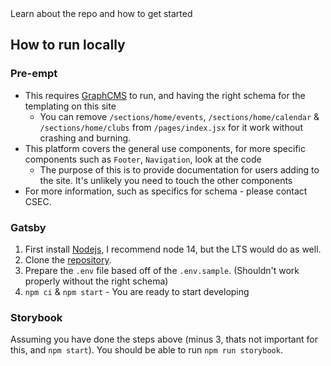 
<Meta title='Documentation/1. Introduction' />

<Title>Introduction</Title>
<Description>Learn about the repo and how to get started</Description>

<div style={{ margin: `2rem 0` }} />

## How to run locally

### Pre-empt

- This requires [GraphCMS](https://graphcms.com/) to run, and having the right schema for the templating on this site
  - You can remove `/sections/home/events`, `/sections/home/calendar` & `/sections/home/clubs`
    from `/pages/index.jsx` for it work without crashing and burning.
- This platform covers the general use components, for more specific components such as `Footer`, `Navigation`, look at the code
  - The purpose of this is to provide documentation for users adding to the site. It's unlikely you need to touch the other components
- For more information, such as specifics for schema - please contact CSEC.

<div style={{ margin: `2rem 0` }} />

### Gatsby

1.  First install [Nodejs](https://nodejs.org/en), I recommend node 14, but the LTS would do as well.
2.  Clone the <a href={repository.url} target="_blank">repository</a>.
3.  Prepare the `.env` file based off of the `.env.sample`. (Shouldn't work properly without the right schema)
4.  `npm ci` & `npm start` - You are ready to start developing

<div style={{ margin: `2rem 0` }} />

### Storybook

Assuming you have done the steps above (minus 3, thats not important for this,
and `npm start`). You should be able to run `npm run storybook`.

<div style={{ margin: `3rem 0` }} />
